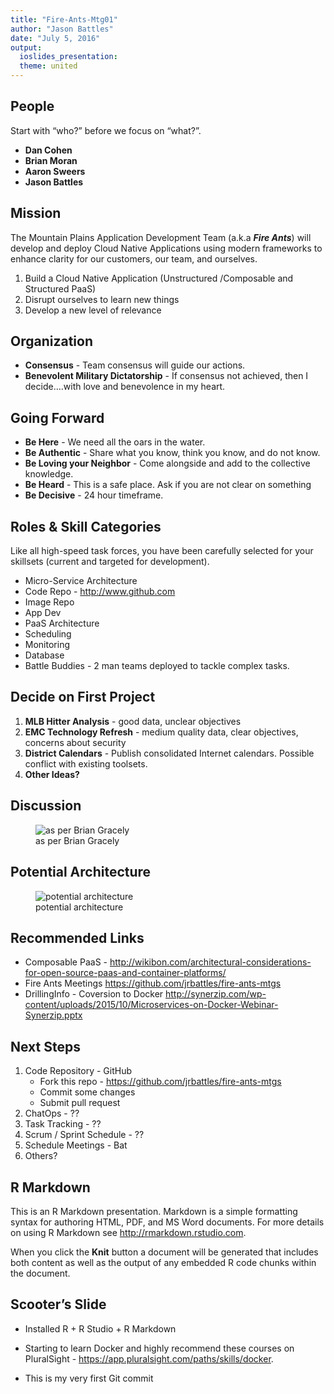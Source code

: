 ```yaml
---
title: "Fire-Ants-Mtg01"
author: "Jason Battles"
date: "July 5, 2016"
output: 
  ioslides_presentation:
  theme: united
---
```


## People
Start with “who?” before we focus on “what?”.

- **Dan Cohen**
- **Brian Moran**
- **Aaron Sweers**
- **Jason Battles**

## Mission
The Mountain Plains Application Development Team (a.k.a ***Fire Ants***) will develop and deploy Cloud Native Applications using modern frameworks to enhance clarity for our customers, our team, and ourselves.

1. Build a Cloud Native Application (Unstructured /Composable and Structured PaaS)
2. Disrupt ourselves to learn new things
3. Develop a new level of relevance

## Organization

- **Consensus** - Team consensus will guide our actions.  
- **Benevolent Military Dictatorship** - If consensus not achieved, then I decide….with love and benevolence in my heart.

## Going Forward

- **Be Here** - We need all the oars in the water.
- **Be Authentic** - Share what you know, think you know, and do not know.
- **Be Loving your Neighbor** - Come alongside and add to the collective knowledge.
- **Be Heard** - This is a safe place.  Ask if you are not clear on something
- **Be Decisive** - 24 hour timeframe.  


## Roles & Skill Categories

Like all high-speed task forces, you have been carefully selected for your skillsets (current and targeted for development).  

- Micro-Service Architecture
- Code Repo - <http://www.github.com>
- Image Repo
- App Dev
- PaaS Architecture
- Scheduling 
- Monitoring
- Database
- Battle Buddies - 2 man teams deployed to tackle complex tasks.  

## Decide on First Project

1. **MLB Hitter Analysis** - good data, unclear objectives
2. **EMC Technology Refresh** - medium quality data, clear objectives, concerns about security
3. **District Calendars** - Publish consolidated Internet calendars. Possible conflict with existing toolsets.
4. **Other Ideas?**

## Discussion
![as per Brian Gracely](images/Structured-Composable-Unstructured3.jpg)

## Potential Architecture
![potential architecture](images/architecture01.jpg)

## Recommended Links
* Composable PaaS - 
<http://wikibon.com/architectural-considerations-for-open-source-paas-and-container-platforms/>
* Fire Ants Meetings
<https://github.com/jrbattles/fire-ants-mtgs>
* DrillingInfo - Coversion to Docker
<http://synerzip.com/wp-content/uploads/2015/10/Microservices-on-Docker-Webinar-Synerzip.pptx>

## Next Steps
1. Code Repository - GitHub
    * Fork this repo - <https://github.com/jrbattles/fire-ants-mtgs>
    * Commit some changes
    * Submit pull request
2. ChatOps - ??
3. Task Tracking - ??
4. Scrum / Sprint Schedule - ??
5. Schedule Meetings - Bat
5. Others?


## R Markdown

This is an R Markdown presentation. Markdown is a simple formatting syntax for authoring HTML, PDF, and MS Word documents. For more details on using R Markdown see <http://rmarkdown.rstudio.com>.

When you click the **Knit** button a document will be generated that includes both content as well as the output of any embedded R code chunks within the document.


## Scooter's Slide

- Installed R + R Studio + R Markdown

- Starting to learn Docker and highly recommend these courses on PluralSight - <https://app.pluralsight.com/paths/skills/docker>.

- This is my very first Git commit

